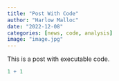 ```yaml
---
title: "Post With Code"
author: "Harlow Malloc"
date: "2022-12-08"
categories: [news, code, analysis]
image: "image.jpg"
---
```


This is a post with executable code.

```r
1 + 1
```
